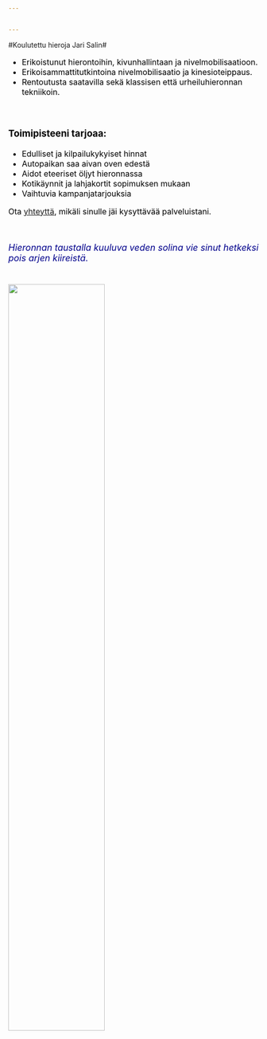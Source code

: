 ```yaml
---


---
```

#Koulutettu hieroja Jari Salin#

<font size="3" color="black">

 - Erikoistunut hierontoihin, kivunhallintaan ja nivelmobilisaatioon.
 - Erikoisammattitutkintoina nivelmobilisaatio ja kinesioteippaus.
 - Rentoutusta saatavilla sekä klassisen että urheiluhieronnan tekniikoin. 

<br>

### Toimipisteeni tarjoaa: ###

  - Edulliset ja kilpailukykyiset hinnat 
  - Autopaikan saa aivan oven edestä 
  - Aidot eteeriset öljyt hieronnassa
  - Kotikäynnit ja lahjakortit sopimuksen mukaan
  - Vaihtuvia kampanjatarjouksia

Ota [yhteyttä](yhteystiedot.html), mikäli sinulle jäi kysyttävää palveluistani.

<br>

<font size="4" color="darkblue">   _Hieronnan taustalla kuuluva veden solina vie sinut hetkeksi pois arjen kiireistä._
<h6><img  src="Figs/jari1.png" style="width:62%; margin-right: 20px" align="left"/> </h6>
